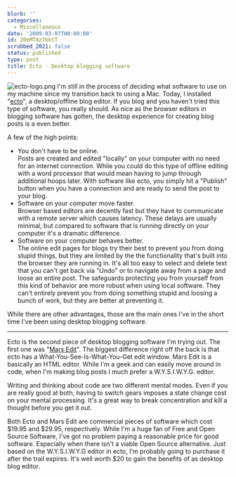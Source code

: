 ```yaml
---
blurb: ''
categories:
  - Miscellaneous
date: '2009-03-07T00:00:00'
id: 20eMT8z7bktT
scrubbed_2021: false
status: published
type: post
title: Ecto - Desktop blogging software
---
```


![ecto-logo.png](http://www.alanwsmith.com/blog/wp-content/uploads/2009/03/ecto-logo.png)
I'm still in the process of deciding what software to use on my
machine since my transition back to using a Mac. Today, I installed
"[ecto](http://illuminex.com/ecto/ "ecto blog editor")", a
desktop/offline blog editor. If you blog and you haven't tried this
type of software, you really should. As nice as the browser editors
in blogging software has gotten, the desktop experience for
creating blog posts is a even better.

A few of the high points:

-   You don't have to be online.  
    Posts are created and edited "locally" on your computer with no
    need for an internet connection. While you could do this type of
    offline editing with a word processor that would mean having to
    jump through additional hoops later. With software like ecto, you
    simply hit a "Publish" button when you have a connection and are
    ready to send the post to your blog.
-   Software on your computer move faster.  
    Browser based editors are decently fast but they have to
    communicate with a remote server which causes latency. These delays
    are usually minimal, but compared to software that is running
    directly on your computer it's a dramatic difference.  
-   Software on your computer behaves better.  
    The online edit pages for blogs try their best to prevent you from
    doing stupid things, but they are limited by the the functionality
    that's built into the browser they are running in. It's all too
    easy to select and delete text that you can't get back via "Undo"
    or to navigate away from a page and loose an entire post. The
    safeguards protecting you from yourself from this kind of behavior
    are more robust when using local software. They can't entirely
    prevent you from doing something stupid and loosing a bunch of
    work, but they are better at preventing it.

While there are other advantages, those are the main ones I've in
the short time I've been using desktop blogging software.


* * * * *

Ecto is the second piece of desktop blogging software I'm trying
out. The first one was
"[Mars Edit](http://www.red-sweater.com/marsedit/ "Mars Edit Desktop Blog Editor")".
The biggest difference right off the back is that ecto has a
What-You-See-Is-What-You-Get edit window. Mars Edit is a basically
an HTML editor. While I'm a geek and can easily move around in
code, when I'm making blog posts I much prefer a W.Y.S.I.W.Y.G.
editor.

Writing and thinking about code are two different mental modes.
Even if you are really good at both, having to switch gears imposes
a state change cost on your mental processing. It's a great way to
break concentration and kill a thought before you get it out.

Both Ecto and Mars Edit are commercial pieces of software which
cost $19.95 and $29.95, respectively. While I'm a huge fan of Free
and Open Source Software, I've got no problem paying a reasonable
price for good software. Especially when there isn't a viable Open
Source alternative. Just based on the W.Y.S.I.W.Y.G editor in ecto,
I'm probably going to purchase it after the trail expires. It's
well worth $20 to gain the benefits of as desktop blog editor.
